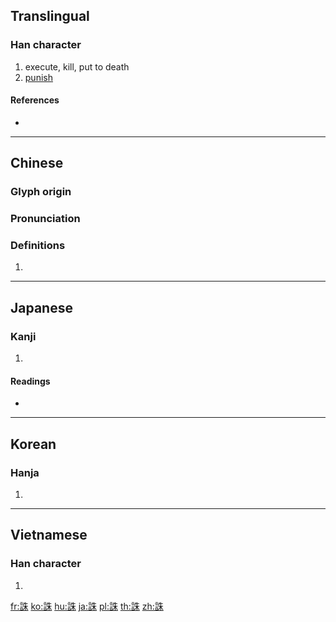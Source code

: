 {{character info/new}}
{{also|诛}}
==Translingual==

===Han character===
{{Han char|rn=149|rad=言|as=06|sn=13|four=05690|canj=YRHJD}}

# execute, kill, put to death
# [[punish]]

====References====
* {{Han ref|kx=1160.110|dkj=35472|dj=1625.260|hdz=63964.090|uh=8A85|ud=35461|bh=B8DD|bd=47325}}

----

==Chinese==
{{zh-forms|s=诛}}

===Glyph origin===
{{Han etym}}

===Pronunciation===
{{zh-pron
|m=zhū
|c=zyu1
|h=pfs=
|md=
|mn=qz,xm:tu/zz:ti/qz,xm:chu
|w=
|mc=y
|oc=y
|cat=
}}

===Definitions===
{{zh-hanzi}}

# {{rfdef|lang=zh}}

----

==Japanese==

===Kanji===
{{ja-kanji|grade=|rs=言06}}

# {{defn|lang=ja|sort=言06}}

====Readings====
* {{ja-readings|on=[[ちゅう]] (chū), [[ちゅ]] (chu)|kun=[[うつ]] (utsu), [[ほろぼす]] (horobosu), [[ころす]] (korosu)|nanori=}}

----

==Korean==

===Hanja===
{{ko-hanja|hangeul=주|eumhun=|rv=ju|mr=chu|y=cwu}}

# {{defn|lang=ko|sort=言06}}

----

==Vietnamese==

===Han character===
{{vi-hantu|[[tru]], [[trô]]|rs=言06}}

# {{defn|lang=vi|sort=言06}}

[[fr:誅]]
[[ko:誅]]
[[hu:誅]]
[[ja:誅]]
[[pl:誅]]
[[th:誅]]
[[zh:誅]]